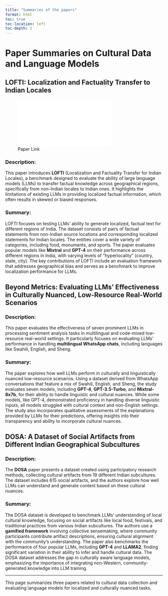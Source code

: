 ```yaml
---
title: "Summaries of the papers"
format: html
toc: true
toc-location: left
toc-depth: 2
---
```


# Paper Summaries on Cultural Data and Language Models

## LOFTI: Localization and Factuality Transfer to Indian Locales
![Paper Link](2407.11833v1.pdf)

### Description:
This paper introduces **LOFTI** (Localization and Factuality Transfer for Indian Locales), a benchmark designed to evaluate the ability of large language models (LLMs) to transfer factual knowledge across geographical regions, specifically from non-Indian locales to Indian ones. It highlights the limitations of existing LLMs in providing localized factual information, which often results in skewed or biased responses.

### Summary:
LOFTI focuses on testing LLMs' ability to generate localized, factual text for different regions of India. The dataset consists of pairs of factual statements from non-Indian source locations and corresponding localized statements for Indian locales. The entities cover a wide variety of categories, including food, monuments, and sports. The paper evaluates popular models like **Mixtral** and **GPT-4** on their performance across different regions in India, with varying levels of "hyperlocality" (country, state, city). The key contributions of LOFTI include an evaluation framework that addresses geographical bias and serves as a benchmark to improve localization performance for LLMs.

## Beyond Metrics: Evaluating LLMs' Effectiveness in Culturally Nuanced, Low-Resource Real-World Scenarios

### Description:
This paper evaluates the effectiveness of seven prominent LLMs in processing sentiment analysis tasks in multilingual and code-mixed low-resource real-world settings. It particularly focuses on evaluating LLMs' performance in handling **multilingual WhatsApp chats**, including languages like Swahili, English, and Sheng.

### Summary:
The paper explores how well LLMs perform in culturally and linguistically nuanced low-resource scenarios. Using a dataset derived from WhatsApp conversations that feature a mix of Swahili, English, and Sheng, the study evaluates seven models, including **GPT-4**, **GPT-3.5-Turbo**, and **Mixtral-8x7b**, for their ability to handle linguistic and cultural nuances. While some models, like GPT-4, demonstrated proficiency in handling diverse linguistic inputs, all models struggled with cultural context and non-English settings. The study also incorporates qualitative assessments of the explanations provided by LLMs for their predictions, offering insights into their transparency and ability to incorporate cultural nuances.

## DOSA: A Dataset of Social Artifacts from Different Indian Geographical Subcultures

### Description:
The **DOSA** paper presents a dataset created using participatory research methods, collecting cultural artifacts from 19 different Indian subcultures. The dataset includes 615 social artifacts, and the authors explore how well LLMs can understand and generate content based on these cultural nuances.

### Summary:
The DOSA dataset is developed to benchmark LLMs' understanding of local cultural knowledge, focusing on social artifacts like local food, festivals, and traditional practices from various Indian subcultures. The authors use a **gamified framework** involving collective sensemaking, where community participants contribute artifact descriptions, ensuring cultural alignment with the community's understanding. The paper also benchmarks the performance of four popular LLMs, including **GPT-4** and **LLAMA2**, finding significant variation in their ability to infer and handle cultural data. The DOSA dataset addresses the gap in culturally aware language models, emphasizing the importance of integrating non-Western, community-generated knowledge into LLM training.

---

This page summarizes three papers related to cultural data collection and evaluating language models for localized and culturally nuanced tasks.
